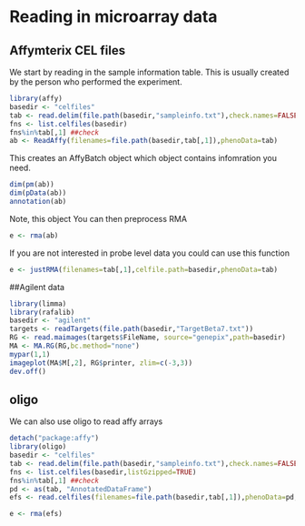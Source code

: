 # Reading in microarray data

## Affymterix CEL files

We start by reading in the sample information table. This is usually created by the person who performed the experiment. 

```r
library(affy)
basedir <- "celfiles"
tab <- read.delim(file.path(basedir,"sampleinfo.txt"),check.names=FALSE,as.is=TRUE)
fns <- list.celfiles(basedir)
fns%in%tab[,1] ##check
ab <- ReadAffy(filenames=file.path(basedir,tab[,1]),phenoData=tab)
```

This creates an AffyBatch object which object contains infomration you need.

```r
dim(pm(ab))
dim(pData(ab))
annotation(ab)
```

Note, this object You can then preprocess RMA
```r
e <- rma(ab)
```

If you are not interested in probe level data you could can use this function
```r
e <- justRMA(filenames=tab[,1],celfile.path=basedir,phenoData=tab)
```

##Agilent data

```r
library(limma)
library(rafalib)
basedir <- "agilent"
targets <- readTargets(file.path(basedir,"TargetBeta7.txt"))
RG <- read.maimages(targets$FileName, source="genepix",path=basedir)
MA <- MA.RG(RG,bc.method="none")
mypar(1,1)
imageplot(MA$M[,2], RG$printer, zlim=c(-3,3))
dev.off()
```





## oligo
We can also use oligo to read affy arrays

```r
detach("package:affy")
library(oligo)
basedir <- "celfiles"
tab <- read.delim(file.path(basedir,"sampleinfo.txt"),check.names=FALSE,as.is=TRUE)
fns <- list.celfiles(basedir,listGzipped=TRUE)
fns%in%tab[,1] ##check
pd <- as(tab, "AnnotatedDataFrame")
efs <- read.celfiles(filenames=file.path(basedir,tab[,1]),phenoData=pd,sampleNames=sampleNames(pd))
```

```r
e <- rma(efs)
```






